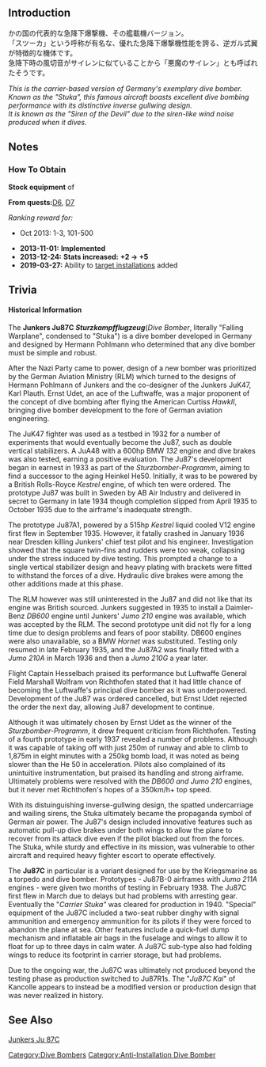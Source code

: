 {{EquipmentInfo|64}}

==Introduction==
かの国の代表的な急降下爆撃機、その艦載機バージョン。<br>
「スツーカ」という呼称が有名な、優れた急降下爆撃機性能を誇る、逆ガル式翼が特徴的な機体です。<br>
急降下時の風切音がサイレンに似ていることから「悪魔のサイレン」とも呼ばれたそうです。

''This is the carrier-based version of Germany's exemplary dive bomber.''<br>
''Known as the "Stuka", this famous aircraft boasts excellent dive bombing performance with its distinctive inverse gullwing design. ''<br>
''It is known as the "Siren of the Devil" due to the siren-like wind noise produced when it dives.'' 

==Notes==
<div class="mw-collapsible"><h3>How To Obtain</h3>
<div class="mw-collapsible-content">
'''Stock equipment''' of {{Ship/Link|Graf Zeppelin Kai}}

'''From quests: '''[[Quests#D6|D6]], [[Quests#D7|D7]]

''Ranking reward for:''
* Oct 2013: 1-3, 101-500

</div></div>


<div class="mw-collapsible><h3>Updates History</h3>
<div class="mw-collapsible-content>
* '''2013-11-01:''' '''Implemented'''
* '''2013-12-24:''' '''Stats increased:'''  '''{{ASW}}+2 → {{ASW}}+5 '''
* '''2019-03-27:''' Ability to [[Anti-Installation#General Characteristics|target installations]] added
</div></div>

==Trivia==
<h4>Historical Information</h4>
The '''Junkers Ju87C ''Sturzkampfflugzeug'''''<nowiki/>'' ''(''Dive Bomber'', literally "Falling Warplane", condensed to "Stuka") is a dive bomber developed in Germany and designed by Hermann Pohlmann who determined that any dive bomber must be simple and robust.

After the Nazi Party came to power, design of a new bomber was prioritized by the German Aviation Ministry (RLM) which turned to the designs of Hermann Pohlmann of Junkers and the co-designer of the Junkers JuK47, Karl Plauth. Ernst Udet, an ace of the Luftwaffe, was a major proponent of the concept of dive bombing after flying the American Curtiss ''HawkⅡ'', bringing dive bomber development to the fore of German aviation engineering.

The JuK47 fighter was used as a testbed in 1932 for a number of experiments that would eventually become the Ju87, such as double vertical stabilizers. A JuA48 with a 600hp BMW ''132'' engine and dive brakes was also tested, earning a positive evaluation. The Ju87's development began in earnest in 1933 as part of the ''Sturzbomber-Programm'', aiming to find a successor to the aging Heinkel He50. Initially, it was to be powered by a British Rolls-Royce ''Kestrel'' engine, of which ten were ordered. The prototype Ju87 was built in Sweden by AB Air Industry and delivered in secret to Germany in late 1934 though completion slipped from April 1935 to October 1935 due to the airframe's inadequate strength.

The prototype Ju87A1, powered by a 515hp ''Kestrel'' liquid cooled V12 engine first flew in September 1935. However, it fatally crashed in January 1936 near Dresden killing Junkers' chief test pilot and his engineer. Investigation showed that the square twin-fins and rudders were too weak, collapsing under the stress induced by dive testing. This prompted a change to a single vertical stabilizer design and heavy plating with brackets were fitted to withstand the forces of a dive. Hydraulic dive brakes were among the other additions made at this phase.

The RLM however was still uninterested in the Ju87 and did not like that its engine was British sourced. Junkers suggested in 1935 to install a Daimler-Benz ''DB600'' engine until Junkers' ''Jumo 210'' engine was available, which was accepted by the RLM. The second prototype unit did not fly for a long time due to design problems and fears of poor stability. DB600 engines were also unavailable, so a BMW ''Hornet'' was substituted. Testing only resumed in late February 1935, and the Ju87A2 was finally fitted with a ''Jumo 210A'' in March 1936 and then a ''Jumo 210G'' a year later. 

Flight Captain Hesselbach praised its performance but Luftwaffe General Field Marshall Wolfram von Richthofen stated that it had little chance of becoming the Luftwaffe's principal dive bomber as it was underpowered. Development of the Ju87 was ordered cancelled, but Ernst Udet rejected the order the next day, allowing Ju87 development to continue.

Although it was ultimately chosen by Ernst Udet as the winner of the ''Sturzbomber-Programm'', it drew frequent criticism from Richthofen. Testing of a fourth prototype in early 1937 revealed a number of problems. Although it was capable of taking off with just 250m of runway and able to climb to 1,875m in eight minutes with a 250kg bomb load, it was noted as being slower than the He 50 in acceleration. Pilots also complained of its unintuitive instrumentation, but praised its handling and strong airframe. Ultimately problems were resolved with the ''DB600 and Jumo 210'' engines, but it never met Richthofen's hopes of a 350km/h+ top speed.

With its distuinguishing inverse-gullwing design, the spatted undercarriage and wailing sirens, the Stuka ultimately became the propaganda symbol of German air power. The Ju87's design included innovative features such as automatic pull-up dive brakes under both wings to allow the plane to recover from its attack dive even if the pilot blacked out from the forces. The Stuka, while sturdy and effective in its mission, was vulnerable to other aircraft and required heavy fighter escort to operate effectively.

The '''Ju87C''' in particular is a variant designed for use by the Kriegsmarine as a torpedo and dive bomber. Prototypes - Ju87B-0 airframes with ''Jumo 211A'' engines - were given two months of testing in February 1938. The Ju87C first flew in March due to delays but had problems with arresting gear. Eventually the "''Carrier Stuka"'' was cleared for production in 1940. "Special" equipment of the Ju87C included a two-seat rubber dinghy with signal ammunition and emergency ammunition for its pilots if they were forced to abandon the plane at sea. Other features include a quick-fuel dump mechanism and inflatable air bags in the fuselage and wings to allow it to float for up to three days in calm water. A Ju87C sub-type also had folding wings to reduce its footprint in carrier storage, but had problems.

Due to the ongoing war, the Ju87C was ultimately not produced beyond the testing phase as production switched to Ju87R1s. The "''Ju87C Kai''" of Kancolle appears to instead be a modified version or production design that was never realized in history.

==See Also==
[[wikipedia:Junkers_Ju_87#Ju_87C|Junkers Ju 87C]]
{{Equipmentlist}}
[[Category:Dive Bombers]]
[[Category:Anti-Installation Dive Bomber]]